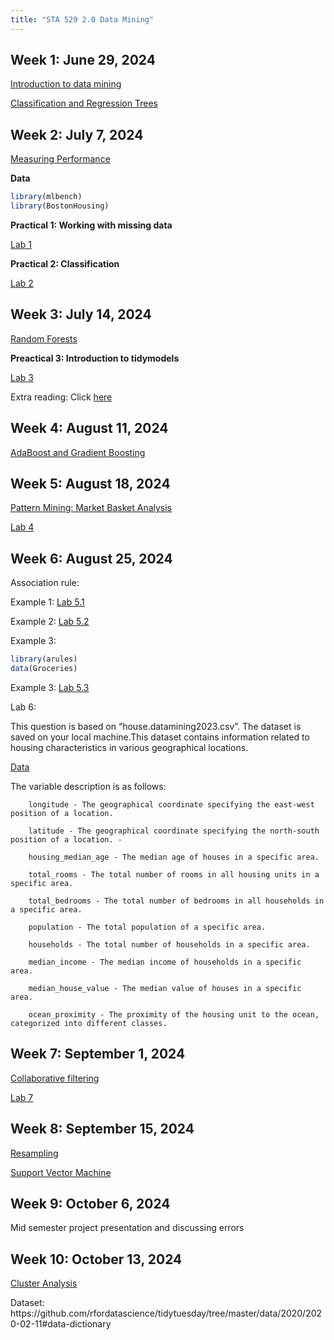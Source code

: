 ```yaml
---
title: "STA 529 2.0 Data Mining"
---
```


## Week 1: June 29, 2024

[Introduction to data mining](./week1/index.html)

[Classification and Regression Trees](./week2/index.html)

## Week 2: July 7, 2024

[Measuring Performance](./week3/index.html)

**Data**

``` r
library(mlbench)
library(BostonHousing)
```

**Practical 1: Working with missing data**

[Lab 1](https://thiyanga-datamining.netlify.app/lab1)

**Practical 2: Classification**

[Lab 2](https://thiyanga-datamining.netlify.app/lab2)

## Week 3: July 14, 2024

[Random Forests](https://thiyanga-datamining.netlify.app/L3/L3.pdf)

**Preactical 3: Introduction to tidymodels**

[Lab 3](./week3/TIDYMODELS.R)

Extra reading: Click [here](https://juliasilge.github.io/tidymodels-tutorial/)

## Week 4: August 11, 2024

[AdaBoost and Gradient Boosting](https://thiyanga-datamining.netlify.app/L4.pdf)

## Week 5: August 18, 2024

[Pattern Mining: Market Basket Analysis](./week5/index.html)

[Lab 4](https://thiyanga-datamining.netlify.app/arcf)

## Week 6: August 25, 2024

Association rule:

Example 1: [Lab 5.1](./Lab5/lab5.R)

Example 2: [Lab 5.2](./Lab5/lab5.2.R)

Example 3:

``` r
library(arules)
data(Groceries)
```

Example 3: [Lab 5.3](./Lab5/lab5.3.R)

Lab 6:

This question is based on "house.datamining2023.csv". The dataset is saved on your local machine.This dataset contains information related to housing characteristics in various geographical locations.

[Data](./Lab6/house.datamining.csv)

The variable description is as follows:

```         
    longitude - The geographical coordinate specifying the east-west position of a location. 
    
    latitude - The geographical coordinate specifying the north-south position of a location. -
   
    housing_median_age - The median age of houses in a specific area. 
    
    total_rooms - The total number of rooms in all housing units in a specific area.
    
    total_bedrooms - The total number of bedrooms in all households in a specific area.
    
    population - The total population of a specific area. 
    
    households - The total number of households in a specific area. 
    
    median_income - The median income of households in a specific area. 
    
    median_house_value - The median value of houses in a specific area. 
    
    ocean_proximity - The proximity of the housing unit to the ocean, categorized into different classes. 
```

## Week 7: September 1, 2024

[Collaborative filtering](./week7/index.html)

[Lab 7](./Lab7/cf.R)

## Week 8: September 15, 2024

[Resampling](https://thiyanga-datamining.netlify.app/L5.pdf)

[Support Vector Machine](https://thiyanga-datamining.netlify.app/svm)

## Week 9: October 6, 2024

Mid semester project presentation and discussing errors

## Week 10: October 13, 2024

[Cluster Analysis](https://thiyanga-datamining.netlify.app/clustering)

Dataset: https://github.com/rfordatascience/tidytuesday/tree/master/data/2020/2020-02-11#data-dictionary